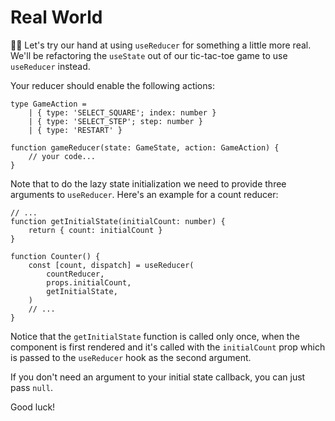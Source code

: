 # Real World

<EpicVideo url="https://www.epicreact.dev/workshops/advanced-react-apis/real-world" />

👨‍💼 Let's try our hand at using `useReducer` for something a little more real.
We'll be refactoring the `useState` out of our tic-tac-toe game to use
`useReducer` instead.

Your reducer should enable the following actions:

```tsx
type GameAction =
	| { type: 'SELECT_SQUARE'; index: number }
	| { type: 'SELECT_STEP'; step: number }
	| { type: 'RESTART' }

function gameReducer(state: GameState, action: GameAction) {
	// your code...
}
```

Note that to do the lazy state initialization we need to provide three arguments
to `useReducer`. Here's an example for a count reducer:

```tsx
// ...
function getInitialState(initialCount: number) {
	return { count: initialCount }
}

function Counter() {
	const [count, dispatch] = useReducer(
		countReducer,
		props.initialCount,
		getInitialState,
	)
	// ...
}
```

Notice that the `getInitialState` function is called only once, when the
component is first rendered and it's called with the `initialCount` prop which
is passed to the `useReducer` hook as the second argument.

If you don't need an argument to your initial state callback, you can just pass
`null`.

Good luck!
